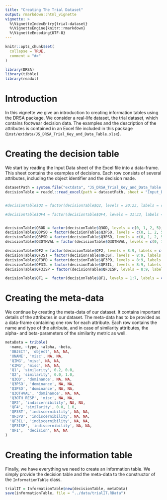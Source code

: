 ```yaml
---
title: "Creating The Trial Dataset"
output: rmarkdown::html_vignette
vignette: >
  %\VignetteIndexEntry{trial-dataset}
  %\VignetteEngine{knitr::rmarkdown}
  %\VignetteEncoding{UTF-8}
---
```


```r
knitr::opts_chunk$set(
  collapse = TRUE,
  comment = "#>"
)
```

```r
library(DRSA)
library(tibble)
library(readxl)
```

# Introduction

In this vignette we give an introduction to creating information tables using the DRSA package. We consider a real-life dataset, the trial dataset, which contains footwear decision data. The examples and the description of the attributes is contained in an Excel file included in this package (`inst/extdata/JS_DRSA_Trial_Key_and_Data_Table.xlsx`).

# Creating the decision table

We start by reading the Input Data sheet of the Excel file into a data-frame. This sheet contains the examples of decisions. Each row consists of several attributes, including the object identifier and the decision made.

```r
datasetPath = system.file("extdata", "JS_DRSA_Trial_Key_and_Data_Table.xlsx", package = "DRSA", mustWork = TRUE)
decisionTable = readxl::read_excel(path = datasetPath, sheet = "Input_Data")


#decisionTable$Q2 = factor(decisionTable$Q2, levels = 20:23, labels = c("Unsuitable", "Low", "Moderate", "High"), ordered = T)

#decisionTable$QF4 = factor(decisionTable$QF4, levels = 31:33, labels = c("Easy", "Moderate", "Challenging"), ordered = T)


decisionTable$Q3OD = factor(decisionTable$Q3OD, levels = c(0, 1, 2, 5), labels = c("Not evaluated", "Insufficient Detail", "Value for exclusion", "Value for association"), ordered = T)
decisionTable$Q3PSO = factor(decisionTable$Q3PSO, levels = c(0, 1, 2, 5), labels = c("Not evaluated", "Insufficient Detail", "Value for exclusion", "Value for association"), ordered = T)
decisionTable$Q3PSD = factor(decisionTable$Q3PSD, levels = c(0, 1, 2, 5), labels = c("Not evaluated", "Insufficient Detail", "Value for exclusion", "Value for association"), ordered = T)
decisionTable$Q3OTHVAL = factor(decisionTable$Q3OTHVAL, levels = c(0, 1, 2, 5), labels = c("Not evaluated", "Insufficient Detail", "Value for exclusion", "Value for association"), ordered = T)

decisionTable$QF2 = factor(decisionTable$QF2, levels = 8:9, labels = c("No", "Yes"), ordered = T)
decisionTable$QF3ST = factor(decisionTable$QF3ST, levels = 8:9, labels = c("No", "Yes"), ordered = T)
decisionTable$QF3PD = factor(decisionTable$QF3PD, levels = 8:9, labels = c("No", "Yes"), ordered = T)
decisionTable$QF3IL = factor(decisionTable$QF3IL, levels = 8:9, labels = c("No", "Yes"), ordered = T)
decisionTable$QF3ISP = factor(decisionTable$QF3ISP, levels = 8:9, labels = c("No", "Yes"), ordered = T)

decisionTable$QF1 =  factor(decisionTable$QF1, levels = 1:7, labels = c('Lacks sufficient detail', 'Exclusion', 'Indications of non-association', 'Limited association', 'Association of class', 'High degree of association', 'Identification'), ordered = T)
```


# Creating the meta-data

We continue by creating the meta-data of our dataset. It contains important details of the attributes in our dataset. The meta-data has to be provided as a data-frame containing one row for each attribute. Each row contains the name and type of the attribute, and in case of similarity attributes, the alpha- and beta-parameters of the similarity metric as well.

```r
metaData = tribble(
  ~name, ~type, ~alpha, ~beta,
  'OBJECT', 'object', NA, NA,
  'UNAME', 'misc', NA, NA,
  'QIMG', 'misc', NA, NA,
  'KIMG', 'misc', NA, NA,
  'Q1', 'similarity', 0.2, 0.0,
  'Q2', 'similarity', 0.0, 1.0,
  'Q3OD', 'dominance', NA, NA,
  'Q3PSO', 'dominance', NA, NA,
  'Q3PSD', 'dominance', NA, NA,
  'Q3OTHVAL', 'dominance', NA, NA,
  'Q3OTH_RESP', 'misc', NA, NA,
  'QF2', 'indiscernibility', NA, NA,
  'QF4', 'similarity', 0.0, 1.0,
  'QF3ST', 'indiscernibility', NA, NA,
  'QF3PD', 'indiscernibility', NA, NA,
  'QF3IL', 'indiscernibility', NA, NA,
  'QF3ISP', 'indiscernibility', NA, NA,
  'QF1',  'decision', NA, NA
)
```

# Creating the information table

Finally, we have everything we need to create an information table. We simply provide the decision table and the meta-data to the constructor of the `InformationTable` class.

```r
trialIT = InformationTable$new(decisionTable, metaData)
save(informationTable, file = "../data/trialIT.RData")
```


